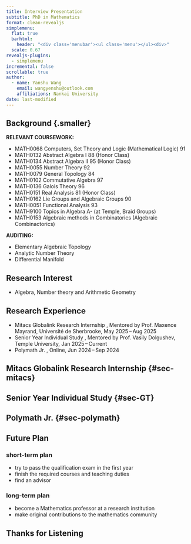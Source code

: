 ```yaml
---
title: Interview Presentation
subtitle: PhD in Mathematics
format: clean-revealjs
simplemenu:
  flat: true
  barhtml:
    header: "<div class='menubar'><ul class='menu'></ul><div>"
  scale: 0.67
revealjs-plugins:
  - simplemenu
incremental: false
scrollable: true
author:
  - name: Yanshu Wang
    email: wangyenshu@outlook.com
    affiliations: Nankai University
date: last-modified
---
```


## Background {.smaller} {data-name="Background"}

**RELEVANT COURSEWORK:**

- MATH0068 Computers, Set Theory and Logic (Mathematical Logic) 91
- MATH0132 Abstract Algebra I 88 (Honor Class)
- MATH0134 Abstract Algebra II 95 (Honor Class)
- MATH0055 Number Theory 92
- MATH0079 General Topology 84 
- MATH0102 Commutative Algebra 97
- MATH0136 Galois Theory 96 
- MATH0151 Real Analysis 81 (Honor Class)
- MATH0162 Lie Groups and Algebraic Groups 90 
- MATH0051 Functional Analysis 93 
- MATH9100 Topics in Algebra A- (at Temple, Braid Groups) 
- MATH0153 Algebraic methods in Combinatorics (Algebraic Combinactorics)

**AUDITING:**

- Elementary Algebraic Topology
- Analytic Number Theory
- Differential Manifold

## Research Interest {data-name="Research Interest"}

- Algebra, Number theory and Arithmetic Geometry

## Research Experience {data-name="Research Experience"}

- Mitacs Globalink Research Internship [[]{.button}](#sec-mitacs), Mentored by Prof. Maxence Mayrand, Université de Sherbrooke, May 2025 – Aug 2025
- Senior Year Individual Study [[]{.button}](#sec-GT), Mentored by Prof. Vasily Dolgushev, Temple University, Jan 2025 – Current
- Polymath Jr. [[]{.button}](#sec-polymath), Online, Jun 2024 – Sep 2024

## Mitacs Globalink Research Internship {#sec-mitacs} {data-name="Research Experience"}


## Senior Year Individual Study {#sec-GT} {data-name="Research Experience"}


## Polymath Jr. {#sec-polymath} {data-name="Research Experience"}


## Future Plan {data-name="Future Plan"}

### short-term plan

- try to pass the qualification exam in the first year
- finish the required courses and teaching duties
- find an advisor

### long-term plan

- become a Mathematics professor at a research institution
- make original contributions to the mathematics community

## Thanks for Listening {.center}
